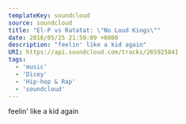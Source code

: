 ---
templateKey: soundcloud
source: soundcloud
title: "El-P vs Ratatat: \"No Loud Kings\""
date: 2016/05/25 21:59:09 +0000
description: "feelin' like a kid again"
URI: https://api.soundcloud.com/tracks/265925841
tags: 
  - 'music'
  - 'Dicey'
  - 'Hip-hop & Rap'
  - 'soundcloud'
---

feelin' like a kid again
